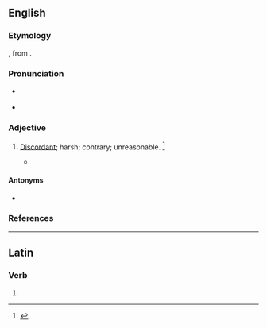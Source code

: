 ==English==

===Etymology===
{{af|en|ab-|t=away from|sonant|t2=relating to sound}}, from {{der|en|la|sonans|t=sound}}.

===Pronunciation===
* {{a|US}} {{IPA|en|/ˈæb.sə.nn̩t/|/ˈæb.snn̩t/}}
* {{audio|en|LL-Q1860 (eng)-Vealhurl-absonant.wav|Audio (UK)}}

===Adjective===
{{en-adj}}

# {{lb|en|now|_|rare}} [[discordant|Discordant]]; harsh; contrary; unreasonable. {{defdate|First attested in the mid 16th century.}}<ref name=SOED>{{R:SOED5|page=9}}</ref>
#* {{quote-book|en|author={{w|Francis Quarles}}|passage='''absonant''' to nature|year=1644-1646|title=Boanerges and Barnabas—Wine and Oyle for ... afflicted Soules|chapter=The Mourners Calamity}}

====Antonyms====
* {{l|en|consonant}}

===References===
<references/>

----

==Latin==

===Verb===
{{la-verb-form|absonant}}

# {{inflection of|la|absonō||3|p|pres|act|ind}}